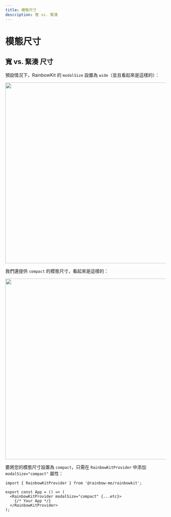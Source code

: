 ```yaml
---
title: 模態尺寸
description: 寬 vs. 緊湊
---
```


# 模態尺寸

## 寬 vs. 緊湊 尺寸

預設情況下，RainbowKit 的 `modalSize` 設置為 `wide`（並且看起來是這樣的）：

<Img src="/modal-default.png" height="569" width="1029" />

我們還提供 `compact` 的模態尺寸，看起來是這樣的：

<Img src="/modal-compact.png" height="569" width="1029" />

要將您的模態尺寸設置為 `compact`，只需在 `RainbowKitProvider` 中添加 `modalSize="compact"` 屬性：

```tsx
import { RainbowKitProvider } from '@rainbow-me/rainbowkit';

export const App = () => (
  <RainbowKitProvider modalSize="compact" {...etc}>
    {/* Your App */}
  </RainbowKitProvider>
);
```
